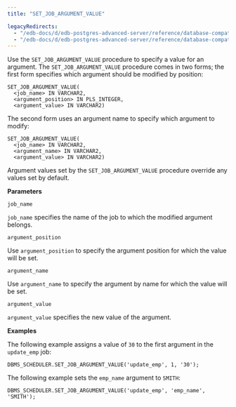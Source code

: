 ```yaml
---
title: "SET_JOB_ARGUMENT_VALUE"

legacyRedirects:
  - "/edb-docs/d/edb-postgres-advanced-server/reference/database-compatibility-for-oracle-developers-built-in-package-guide/13/set_job_argument_value.html"
  - "/edb-docs/d/edb-postgres-advanced-server/reference/database-compatibility-for-oracle-developers-built-in-package-guide/latest/set_job_argument_value.html"
---
```


Use the `SET_JOB_ARGUMENT_VALUE` procedure to specify a value for an argument. The `SET_JOB_ARGUMENT_VALUE` procedure comes in two forms; the first form specifies which argument should be modified by position:

```text
SET_JOB_ARGUMENT_VALUE(
  <job_name> IN VARCHAR2,
  <argument_position> IN PLS_INTEGER,
  <argument_value> IN VARCHAR2)
```

The second form uses an argument name to specify which argument to modify:

```text
SET_JOB_ARGUMENT_VALUE(
  <job_name> IN VARCHAR2,
  <argument_name> IN VARCHAR2,
  <argument_value> IN VARCHAR2)
```

Argument values set by the `SET_JOB_ARGUMENT_VALUE` procedure override any values set by default.

**Parameters**

`job_name`

 `job_name` specifies the name of the job to which the modified argument belongs.

`argument_position`

 Use `argument_position` to specify the argument position for which the value will be set.

`argument_name`

 Use `argument_name` to specify the argument by name for which the value will be set.

`argument_value`

 `argument_value` specifies the new value of the argument.

**Examples**

The following example assigns a value of `30` to the first argument in the `update_emp` job:

```text
DBMS_SCHEDULER.SET_JOB_ARGUMENT_VALUE('update_emp', 1, '30');
```

The following example sets the `emp_name` argument to `SMITH`:

```text
DBMS_SCHEDULER.SET_JOB_ARGUMENT_VALUE('update_emp', 'emp_name', 'SMITH');
```
